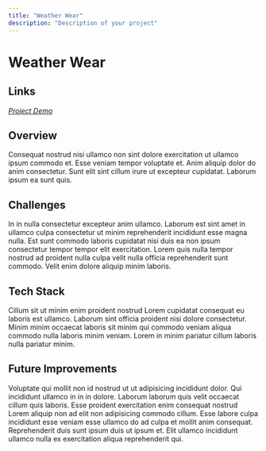 ```yaml
---
title: "Weather Wear"
description: "Description of your project"
---
```


# Weather Wear

## Links

_[Project Demo](https://weather-wear-frontend.vercel.app)_

## Overview

Consequat nostrud nisi ullamco non sint dolore exercitation ut ullamco ipsum commodo et. Esse veniam tempor voluptate et. Anim aliquip dolor do anim consectetur. Sunt elit sint cillum irure ut excepteur cupidatat. Laborum ipsum ea sunt quis.

## Challenges

In in nulla consectetur excepteur anim ullamco. Laborum est sint amet in ullamco culpa consectetur ut minim reprehenderit incididunt esse magna nulla. Est sunt commodo laboris cupidatat nisi duis ea non ipsum consectetur tempor tempor elit exercitation. Lorem quis nulla tempor nostrud ad proident nulla culpa velit nulla officia reprehenderit sunt commodo. Velit enim dolore aliquip minim laboris.

## Tech Stack

Cillum sit ut minim enim proident nostrud Lorem cupidatat consequat eu laboris est ullamco. Laborum sint officia proident nisi dolore consectetur. Minim minim occaecat laboris sit minim qui commodo veniam aliqua commodo nulla laboris minim veniam. Lorem in minim pariatur cillum laboris nulla pariatur minim.

## Future Improvements

Voluptate qui mollit non id nostrud ut ut adipisicing incididunt dolor. Qui incididunt ullamco in in in dolore. Laborum laborum quis velit occaecat cillum quis laboris. Esse proident exercitation enim consequat nostrud Lorem aliquip non ad elit non adipisicing commodo cillum. Esse labore culpa incididunt esse veniam esse ullamco do ad culpa et mollit anim consequat. Reprehenderit duis sunt ipsum duis ut ipsum et. Elit ullamco incididunt ullamco nulla ex exercitation aliqua reprehenderit qui.
